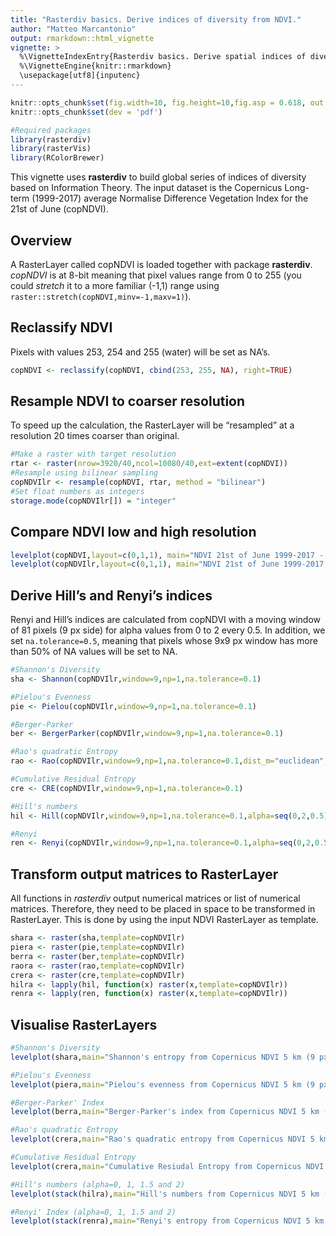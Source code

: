 ```yaml
---
title: "Rasterdiv basics. Derive indices of diversity from NDVI."
author: "Matteo Marcantonio"
output: rmarkdown::html_vignette
vignette: >
  %\VignetteIndexEntry{Rasterdiv basics. Derive spatial indices of diversity from NDVI.}
  %\VignetteEngine{knitr::rmarkdown}
  \usepackage[utf8]{inputenc}
---
```


```r
knitr::opts_chunk$set(fig.width=10, fig.height=10,fig.asp = 0.618, out.width = "95%", fig.align = "center") 
knitr::opts_chunk$set(dev = 'pdf')
```

```r
#Required packages
library(rasterdiv)
library(rasterVis)
library(RColorBrewer)
```

This vignette uses **rasterdiv** to build global series of indices of diversity based on Information Theory. The input dataset is the Copernicus Long-term (1999-2017) average Normalise Difference Vegetation Index for the 21st of June (copNDVI).

## Overview
A RasterLayer called copNDVI is loaded together with package **rasterdiv**. *copNDVI* is at 8-bit meaning that pixel values range from 0 to 255 (you could *stretch* it to a more familiar (-1,1) range using `raster::stretch(copNDVI,minv=-1,maxv=1)`). 

## Reclassify NDVI 
Pixels with values 253, 254 and 255 (water) will be set as NA's.

```r
copNDVI <- reclassify(copNDVI, cbind(253, 255, NA), right=TRUE)
```

## Resample NDVI to coarser resolution 
To speed up the calculation, the RasterLayer will be "resampled" at a resolution 20 times coarser than original.

```r
#Make a raster with target resolution
rtar <- raster(nrow=3920/40,ncol=10080/40,ext=extent(copNDVI))
#Resample using bilinear sampling
copNDVIlr <- resample(copNDVI, rtar, method = "bilinear")
#Set float numbers as integers
storage.mode(copNDVIlr[]) = "integer"
```

## Compare NDVI low and high resolution

```r
levelplot(copNDVI,layout=c(0,1,1), main="NDVI 21st of June 1999-2017 - ~5km pixel resolution")
levelplot(copNDVIlr,layout=c(0,1,1), main="NDVI 21st of June 1999-2017 - ~100km pixel resolution")
```

## Derive Hill's and Renyi's indices 
Renyi and Hill's indices are calculated from copNDVI with a moving window of 81 pixels (9 px side) for alpha values from 0 to 2 every 0.5. In addition, we set `na.tolerance=0.5`, meaning that pixels whose 9x9 px window has more than 50% of NA values will be set to NA.

```r
#Shannon's Diversity
sha <- Shannon(copNDVIlr,window=9,np=1,na.tolerance=0.1)

#Pielou's Evenness
pie <- Pielou(copNDVIlr,window=9,np=1,na.tolerance=0.1)

#Berger-Parker
ber <- BergerParker(copNDVIlr,window=9,np=1,na.tolerance=0.1)

#Rao's quadratic Entropy
rao <- Rao(copNDVIlr,window=9,np=1,na.tolerance=0.1,dist_m="euclidean",shannon=FALSE)

#Cumulative Residual Entropy
cre <- CRE(copNDVIlr,window=9,np=1,na.tolerance=0.1)

#Hill's numbers
hil <- Hill(copNDVIlr,window=9,np=1,na.tolerance=0.1,alpha=seq(0,2,0.5))

#Renyi
ren <- Renyi(copNDVIlr,window=9,np=1,na.tolerance=0.1,alpha=seq(0,2,0.5))
```

## Transform output matrices to RasterLayer
All functions in *rasterdiv* output numerical matrices or list of numerical matrices. Therefore, they need to be placed in space to be transformed in RasterLayer. This is done by using the input NDVI RasterLayer as template.

```r
shara <- raster(sha,template=copNDVIlr)
piera <- raster(pie,template=copNDVIlr)
berra <- raster(ber,template=copNDVIlr)
raora <- raster(rao,template=copNDVIlr)
crera <- raster(cre,template=copNDVIlr)
hilra <- lapply(hil, function(x) raster(x,template=copNDVIlr))
renra <- lapply(ren, function(x) raster(x,template=copNDVIlr))
```

## Visualise RasterLayers

```r
#Shannon's Diversity
levelplot(shara,main="Shannon's entropy from Copernicus NDVI 5 km (9 px-side moving window)",as.table = T,layout=c(0,1,1), ylim=c(-60,75), margin = list(draw = TRUE))
```

```r
#Pielou's Evenness
levelplot(piera,main="Pielou's evenness from Copernicus NDVI 5 km (9 px-side moving window)",as.table = T,layout=c(0,1,1), ylim=c(-60,75), margin = list(draw = TRUE))
```

```r
#Berger-Parker' Index
levelplot(berra,main="Berger-Parker's index from Copernicus NDVI 5 km (9 px-side moving window)",as.table = T,layout=c(0,1,1), ylim=c(-60,75), margin = list(draw = TRUE))
```

```r
#Rao's quadratic Entropy
levelplot(crera,main="Rao's quadratic entropy from Copernicus NDVI 5 km (9 px-side moving window)",as.table = T,layout=c(0,1,1), ylim=c(-60,75), margin = list(draw = TRUE))
```


```r
#Cumulative Residual Entropy
levelplot(crera,main="Cumulative Resiudal Entropy from Copernicus NDVI 5 km (9 px-side moving window)",as.table = T,layout=c(0,1,1), ylim=c(-60,75), margin = list(draw = TRUE))
```

```r
#Hill's numbers (alpha=0, 1, 1.5 and 2)
levelplot(stack(hilra),main="Hill's numbers from Copernicus NDVI 5 km (9 px-side moving window)",as.table = T,layout=c(0,5,1),names.attr=paste("alpha",seq(0,2,0.5),sep=" "), ylim=c(-60,75))
```

```r
#Renyi' Index (alpha=0, 1, 1.5 and 2)
levelplot(stack(renra),main="Renyi's entropy from Copernicus NDVI 5 km (9 px-side moving window)",as.table = T,layout=c(0,5,1),names.attr=paste("alpha",seq(0,2,0.5),sep=" "), ylim=c(-60,75), margin = list(draw = FALSE))
```

